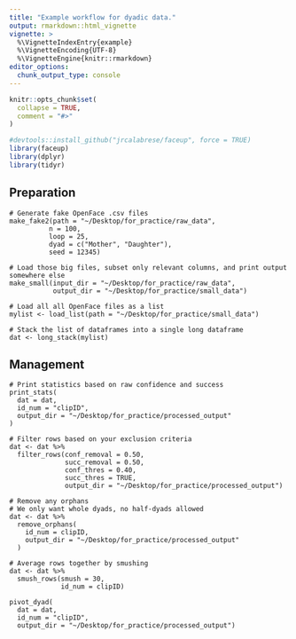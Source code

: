 ```yaml
---
title: "Example workflow for dyadic data."
output: rmarkdown::html_vignette
vignette: >
  %\VignetteIndexEntry{example}
  %\VignetteEncoding{UTF-8}
  %\VignetteEngine{knitr::rmarkdown}
editor_options: 
  chunk_output_type: console
---
```


```r
knitr::opts_chunk$set(
  collapse = TRUE,
  comment = "#>"
)
```

```r
#devtools::install_github("jrcalabrese/faceup", force = TRUE)
library(faceup)
library(dplyr)
library(tidyr)
```

## Preparation

```
# Generate fake OpenFace .csv files
make_fake2(path = "~/Desktop/for_practice/raw_data", 
          n = 100, 
          loop = 25, 
          dyad = c("Mother", "Daughter"),
          seed = 12345)

# Load those big files, subset only relevant columns, and print output somewhere else
make_small(input_dir = "~/Desktop/for_practice/raw_data", 
           output_dir = "~/Desktop/for_practice/small_data")
```

```
# Load all all OpenFace files as a list
mylist <- load_list(path = "~/Desktop/for_practice/small_data")

# Stack the list of dataframes into a single long dataframe
dat <- long_stack(mylist)
```

## Management

```
# Print statistics based on raw confidence and success
print_stats(
  dat = dat,
  id_num = "clipID",
  output_dir = "~/Desktop/for_practice/processed_output"
)
```

```
# Filter rows based on your exclusion criteria
dat <- dat %>% 
  filter_rows(conf_removal = 0.50, 
              succ_removal = 0.50, 
              conf_thres = 0.40, 
              succ_thres = TRUE, 
              output_dir = "~/Desktop/for_practice/processed_output")
```

```
# Remove any orphans
# We only want whole dyads, no half-dyads allowed
dat <- dat %>%
  remove_orphans(
    id_num = clipID,
    output_dir = "~/Desktop/for_practice/processed_output"
  )
```

```
# Average rows together by smushing
dat <- dat %>%
  smush_rows(smush = 30,
             id_num = clipID)
```

```
pivot_dyad(
  dat = dat,
  id_num = "clipID",
  output_dir = "~/Desktop/for_practice/processed_output")
```
